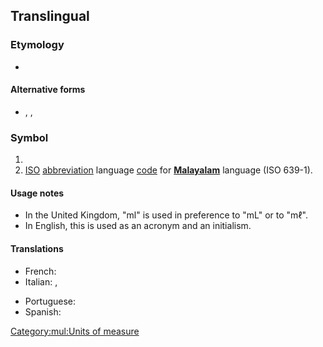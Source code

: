 {{also|ML|Ml|mL|.ml|ml.|Mℓ|mℓ}}
{{see|µl}}
==Translingual==

===Etymology===
* {{sense|unit}} {{prefix|mul|m|l}}

====Alternative forms====
* {{sense|unit}} {{l|mul|mL}}, {{l|mul|mℓ}}, {{l|mul|㎖}}

===Symbol===
{{head|mul|symbol}}

# {{SI-unit-abb2|milli|liter|litre|[[fluid measure]]}}
# [[ISO]] [[abbreviation]] language [[code]] for '''[[Malayalam]]''' language (ISO 639-1).

====Usage notes====
{{sense|millilitre}}
* In the United Kingdom, "ml" is used in preference to "mL" or to "mℓ".
* In English, this is used as an acronym and an initialism.

====Translations====
{{trans-top|symbol for the milliliter}}
* French: {{t+|fr|ml}}
* Italian: {{t+|it|ml}}, {{t+|it|mL}}
{{trans-mid}}
* Portuguese: {{t|pt|ml}}
* Spanish: {{t|es|ml}}
{{trans-bottom}}

[[Category:mul:Units of measure]]